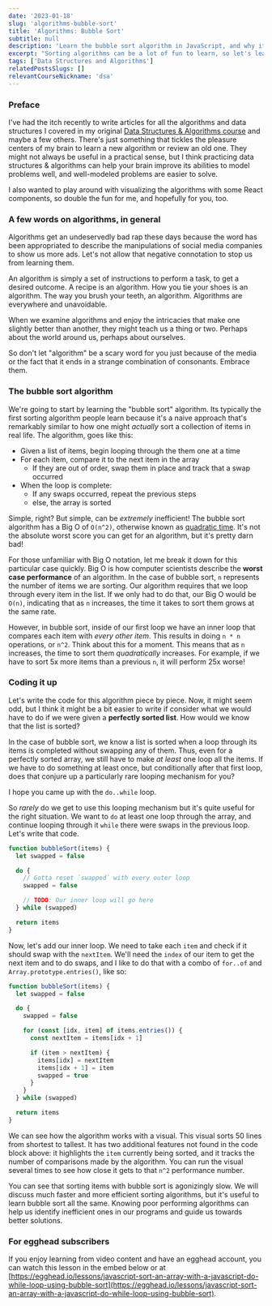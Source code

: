 ```yaml
---
date: '2023-01-18'
slug: 'algorithms-bubble-sort'
title: 'Algorithms: Bubble Sort'
subtitle: null
description: 'Learn the bubble sort algorithm in JavaScript, and why it is such a bad way to sort items'
excerpt: "Sorting algorithms can be a lot of fun to learn, so let's learn and visualize the bubble sort algorithm in JavaScript."
tags: ['Data Structures and Algorithms']
relatedPostsSlugs: []
relevantCourseNickname: 'dsa'
---
```



### Preface

I've had the itch recently to write articles for all the algorithms and data structures I covered in my original [Data Structures & Algorithms course](https://egghead.io/courses/data-structures-and-algorithms-in-javascript) and maybe a few others. <Marker content="Who knows? Maybe start working on another course." /> There's just something that tickles the pleasure centers of my brain to learn a new algorithm or review an old one. They might not always be useful in a practical sense, <Marker content="You will literally never use bubble sort at work, except as a joke." /> but I think practicing data structures & algorithms can help your brain improve its abilities to model problems well, and well-modeled problems are easier to solve.

I also wanted to play around with visualizing the algorithms with some React components, so double the fun for me, and hopefully for you, too.

### A few words on algorithms, in general

Algorithms get an undeservedly bad rap these days because the word has been appropriated to describe the manipulations of social media companies to show us more ads. Let's not allow that negative connotation to stop us from learning them.

An algorithm is simply a set of instructions to perform a task, to get a desired outcome. A recipe is an algorithm. How you tie your shoes is an algorithm. The way you brush your teeth, an algorithm. Algorithms are everywhere and unavoidable.

When we examine algorithms and enjoy the intricacies that make one slightly better than another, they might teach us a thing or two. Perhaps about the world around us, perhaps about ourselves.

So don't let "algorithm" be a scary word for you just because of the media or the fact that it ends in a strange combination of consonants. Embrace them.

### The bubble sort algorithm

We're going to start by learning the "bubble sort" algorithm. Its typically the first sorting algorithm people learn because it's a naive approach that's remarkably similar to how one might _actually_ sort a collection of items in real life. The algorithm, goes like this:

- Given a list of items, begin looping through the them one at a time
- For each item, compare it to the next item in the array
  - If they are out of order, swap them in place and track that a swap occurred
- When the loop is complete:
  - If any swaps occurred, repeat the previous steps
  - else, the array is sorted

Simple, right? But simple, can be _extremely_ inefficient! The bubble sort algorithm has a Big O of `O(n^2)`, otherwise known as [quadratic time](https://en.wikipedia.org/wiki/Time_complexity). It's not the absolute worst score you can get for an algorithm, but it's pretty darn bad!

For those unfamiliar with Big O notation, let me break it down for this particular case quickly. <Marker content="I know better than to promise a separate blog post on a topic, but this is by no means an exhaustive explanation of Big O." /> Big O is how computer scientists describe the **worst case performance** of an algorithm. In the case of bubble sort, `n` represents the number of items we are sorting. Our algorithm requires that we loop through every item in the list. If we only had to do that, our Big O would be `O(n)`, indicating that as `n` increases, the time it takes to sort them grows at the same rate.

However, in bubble sort, inside of our first loop we have an inner loop that compares each item with _every other item_. This results in doing `n * n` operations, or `n^2`. Think about this for a moment. This means that as `n` increases, the time to sort them _quadratically_ increases. For example, if we have to sort 5x more items than a previous `n`, it will perform 25x worse!

### Coding it up

Let's write the code for this algorithm piece by piece. Now, it might seem odd, but I think it might be a bit easier to write if consider what we would have to do if we were given a **perfectly sorted list**. How would we know that the list is sorted?

In the case of bubble sort, we know a list is sorted when a loop through its items is completed without swapping any of them. Thus, even for a perfectly sorted array, we still have to make _at least_ one loop all the items. If we have to do something at least once, but conditionally after that first loop, does that conjure up a particularly rare looping mechanism for you?

I hope you came up with the `do..while` loop.

So _rarely_ do we get to use this looping mechanism but it's quite useful for the right situation. We want to `do` at least one loop through the array, and continue looping through it `while` there were swaps in the previous loop. Let's write that code.

```javascript
function bubbleSort(items) {
  let swapped = false

  do {
    // Gotta reset `swapped` with every outer loop
    swapped = false

    // TODO: Our inner loop will go here
  } while (swapped)

  return items
}
```

Now, let's add our inner loop. We need to take each `item` and check if it should swap with the `nextItem`. We'll need the `index` of our item to get the next item and to do swaps, and I like to do that with a combo of `for..of` and `Array.prototype.entries()`, like so: <Marker content="For this algorithm, because there is no need to <code>break</code> or <code>continue</code>, you could also use <code>Array.prototype.forEach</code> with a callback that made use of both the <code>item</code> and the <code>index</code> instead." />

```javascript
function bubbleSort(items) {
  let swapped = false

  do {
    swapped = false

    for (const [idx, item] of items.entries()) {
      const nextItem = items[idx + 1]

      if (item > nextItem) {
        items[idx] = nextItem
        items[idx + 1] = item
        swapped = true
      }
    }
  } while (swapped)

  return items
}
```

We can see how the algorithm works with a visual. This visual sorts 50 lines from shortest to tallest. It has two additional features not found in the code block above: it highlights the `item` currently being sorted, and it tracks the number of comparisons made by the algorithm. You can run the visual several times to see how close it gets to that `n^2` performance number. <Marker content="If you have the time. Each run will take a little over a minute because this algorithm is so inefficient." />

<Margin vertical={2}>
  <BubbleSortVisual />
</Margin>

You can see that sorting items with bubble sort is agonizingly slow. We will discuss much faster and more efficient sorting algorithms, but it's useful to learn bubble sort all the same. Knowing poor performing algorithms can help us identify inefficient ones in our programs and guide us towards better solutions.

### For egghead subscribers

If you enjoy learning from video content and have an egghead account, you can watch this lesson in the embed below or at [https://egghead.io/lessons/javascript-sort-an-array-with-a-javascript-do-while-loop-using-bubble-sort](https://egghead.io/lessons/javascript-sort-an-array-with-a-javascript-do-while-loop-using-bubble-sort).

<Margin vertical={2}>
  <EggheadEmbed
    src="https://egghead.io/lessons/javascript-sort-an-array-with-a-javascript-do-while-loop-using-bubble-sort/embed"
    title="Bubble Sort"
  />
</Margin>
